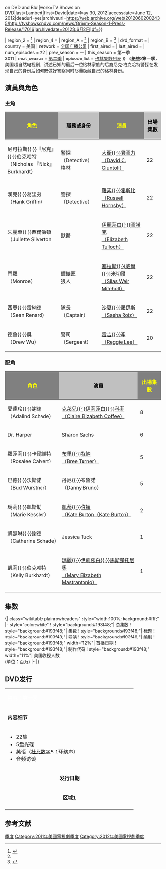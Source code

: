 {{Link style|time=2020-06-16T13:48:43+00:00}}
{{Request translation}}
{{Infobox tvseason
| season_name      = 格林 第一季
| original_name  = {{lang|en|''Grimm'' (Season 1)}}
| bgcolour         = #193f48
| fgcolour         = white
| image            = [[File:GrimmSeason1DVD.jpg|250px]]
| caption          = 区域1发行的DVD封面
| show_name        = [[格林_(电视剧)|格林]]
| region_1         = {{Start date|2012|8|7}}<ref name="region1a">{{Cite web|url=http://tvshowsondvd.com/news/Grimm-Season-1-Press-Release/17016|title=Grimm - Press Release, with Bonus Features and Package Art, for {{'}}''Season 1''{{'}} on DVD and Blu!|work=TV Shows on DVD|last=Lambert|first=David|date=May 30, 2012|accessdate=June 12, 2012|deadurl=yes|archiveurl=https://web.archive.org/web/20120602002435/http://tvshowsondvd.com/news/Grimm-Season-1-Press-Release/17016|archivedate=2012年6月2日|df=}}</ref>
| region_2         = {{Start date|2012|10|22}}<ref>{{Cite web|url=http://www.amazon.co.uk/dp/B007P3Q9SC/|title=Grimm - Season 1 (DVD)|work=Amazon UK|accessdate=July 17, 2012}}</ref>
| region_4         = 
| region_A         = {{Start date|2012|8|7}}<ref name="region1a"/>
| region_B         = {{Start date|2012|10|22}}<ref>{{Cite web|url=http://www.amazon.co.uk/dp/B007P3Q9UA/|title=Grimm - Season 1 (Blu-ray)|work=Amazon UK|accessdate=July 17, 2012}}</ref>
| dvd_format       = 
| country          = 美国
| network          = [[全国广播公司|全国广播公司]]
| first_aired      = {{Start date|2011|10|28}}
| last_aired       = {{End date|2012|5|18}}
| num_episodes     = 22
| prev_season      = —
| this_season       = 第一季<br>2011
| next_season      = [[格林_(第二季)|第二季]]
| episode_list     = [[格林集数列表|格林集数列表]]
}}
《[[格林_(电视剧)|'''格林''']]》'''第一季'''，美国超自然电视剧，讲述已知的最后一位格林家族的后裔尼克·柏克哈特警探在发现自己的身份后如何既做好警察同时尽量隐藏自己的格林身份。

== 演員與角色 ==
{{main|{{link-en|格林角色列表|List of Grimm characters}}}}

=== 主角 ===
{|class="wikitable" style="text-align:center"
!scope="col" width="%"  style="background:Gray" rowspan=1|<font color=yellow>角色
!scope="col" width="%" style="background:Silver" rowspan=1|<font color=Black>職務或身份
!scope="col" width="%" style="background:Gray" rowspan=1|<font color=yellow>演員
!scope="col" width="%" style="background:Silver" rowspan=1|<font color=Black>出場集數
|-
|尼可拉斯{{·}}『尼克』{{·}}伯克哈特<br />（Nicholas 『Nick』 Burkhardt）||警探（Detective）<br />格林||[[大衛·君圖力|大衛{{·}}君圖力<br />（David C. Giuntoli）]]||22
|-
|漢克{{·}}葛里芬<br />（Hank Griffin）||警探<br />（Detective）||[[拉塞爾·霍斯比|羅素{{·}}霍斯比<br />（Russell Hornsby）]]||22
|-
|朱麗葉{{·}}西爾佛頓<br />（Juliette Silverton||獸醫||[[比茜·圖諾克|伊麗莎白{{·}}圖諾克<br />（Elizabeth Tulloch）]]||22
|-
|門羅<br />（Monroe）||鐘錶匠<br />狼人||[[塞拉斯·威爾·米切爾|塞拉斯{{·}}威爾{{·}}米切爾<br />（Silas Weir Mitchell）]]||22
|-
|西恩{{·}}雷納德<br />（Sean Renard）||隊長<br />（Captain）||[[:en:Sasha_Roiz|沙夏{{·}}羅伊斯<br />（Sasha Roiz）]]||22
|-
|德魯{{·}}吳<br />（Drew Wu）||警司<br />（Sergeant）||[[雷吉·李|雷吉{{·}}李（Reggie Lee）]]||20
|}

===配角===
{|class="wikitable" style="text-align:center"
!scope="col" width="%" style="background:Gray" rowspan=1|<font color=yellow>角色
!scope="col" width="%" style="background:Silver" rowspan=1|<font color=Black>演員
!scope="col" width="%" style="background:Gray" rowspan=1|<font color=yellow>出場集數
|-
|愛達玲{{·}}謝德<br />（Adalind Schade）||[[:en:Claire_Coffee|克萊兒{{·}}伊莉莎白{{·}}科菲<br />（Claire Elizabeth Coffee）]]||8
|-
|Dr. Harper||Sharon Sachs||6
|-
|羅莎莉{{·}}卡爾維特<br />（Rosalee Calvert）||[[:en:Bree_Turner|布里{{·}}特納<br />（Bree Turner）]]||5
|-
|巴德{{·}}沃斯諾<br />（Bud Wurstner）||丹尼{{·}}布魯諾<br />（Danny Bruno）||5
|-
|瑪莉{{·}}凱斯勒<br />（Marie Kessler）||[[:en:Kate_Burton|凱蒂{{·}}伯頓<br />（Kate Burton（Kate Burton）]]||2
|-
|凱瑟琳{{·}}謝德<br />（Catherine Schade）||Jessica Tuck||1
|-
|凱莉{{·}}伯克哈特<br />（Kelly Burkhardt）||[[:en:Mary_Elizabeth_Mastrantonio|瑪麗{{·}}伊莉莎白{{·}}馬斯楚托尼奧<br />（Mary Elizabeth Mastrantonio）]]||1
|}

== 集数 ==
{{See also|格林集数列表}}
<onlyinclude>{| class="wikitable plainrowheaders"  style="width:100%; background:#fff;"
|- style="color:white"
! style="background:#193f48;"| 总集数
! style="background:#193f48;"| 集数
! style="background:#193f48;"| 标题
! style="background:#193f48;"| 导演
! style="background:#193f48;"| 编剧
! style="background:#193f48;" width="12%"| 首播日期
! style="background:#193f48;"| 制作代码
! style="background:#193f48;" width="11%"| 美国收视人数<br />(单位：百万)
|-
{{Episode list/sublist|格林集数列表
 |EpisodeNumber = 1
 |EpisodeNumber2 = 1
 |Title = Pilot
 |DirectedBy = Marc Buckland
 |WrittenBy = David Greenwalt、Jim Kouf、Stephen Carpenter
 |OriginalAirDate = {{Start date|2011|10|28}}
 |ProdCode = 101
 |Aux4 = 6.56<ref>{{cite web|url=http://tvbythenumbers.zap2it.com/2011/10/31/friday-final-tv-ratings-no-adjustments-for-chuck-grimm-nikita-or-any-original-world-series/109080/|title=Friday Final TV Ratings: No Adjustments for 'Chuck,' 'Grimm,' Nikita or Any Original + World Series|work=TV by the Numbers|last=Seidman|first=Robert|date=October 31, 2011|accessdate=November 1, 2011|archive-date=2012-08-30|archive-url=https://www.webcitation.org/6AJRUkWYJ?url=http://tvbythenumbers.zap2it.com/2011/10/31/friday-final-tv-ratings-no-adjustments-for-chuck-grimm-nikita-or-any-original-world-series/109080/|dead-url=yes}}</ref>
 |ShortSummary = 
----
'''片头语录：'''“[[小红帽|大灰狼暗喜  这小姑娘细皮嫩肉的  一定很美味...]]”——[[格林兄弟|格林兄弟]]  1812年
 |LineColor = 193f48
}}
{{Episode list/sublist|格林集数列表
 |EpisodeNumber = 2
 |EpisodeNumber2 = 2
 |Title = Bears Will Be Bears
 |DirectedBy = Norberto Barba
 |WrittenBy = David Greenwalt、Jim Kouf
 |OriginalAirDate = {{Start date|2011|11|4}}
 |ProdCode = 102
 |Aux4 = 6.01<ref>{{cite web|url=http://tvbythenumbers.zap2it.com/2011/11/07/friday-final-tv-ratings-chuck-supernatural-adjusted-up/109822/|title=Friday Final TV Ratings: 'Chuck,' 'Supernatural' Adjusted Up|work=TV by the Numbers|last=Seidman|first=Robert|date=November 7, 2011|accessdate=November 8, 2011|archive-date=2012-04-06|archive-url=https://www.webcitation.org/66ijxeJvf?url=http://tvbythenumbers.zap2it.com/2011/11/07/friday-final-tv-ratings-chuck-supernatural-adjusted-up/109822/|dead-url=yes}}</ref>
 |ShortSummary = 
----
'''片头语录：'''“她朝窗里看了看  又透过锁孔瞧了瞧见屋里没人  便打开了门闩”——《金发姑娘和三只熊》
 |LineColor = 193f48
}}
{{Episode list/sublist|格林集数列表
 |EpisodeNumber = 3
 |EpisodeNumber2 = 3
 |Title = Beeware
 |DirectedBy = Darnell Martin
 |WrittenBy = Cameron Litvack、Thania St. John
 |OriginalAirDate = {{Start date|2011|11|11}}
 |ProdCode = 103
 |Aux4 = 5.18<ref>{{cite web|url=http://tvbythenumbers.zap2it.com/2011/11/14/friday-final-tv-ratings-grimm-adjusted-up-extreme-makeover-home-edition-adjusted-down/110488/|title=Friday Final TV Ratings: 'Grimm' Adjusted Up; 'Extreme Makeover: Home Edition' Adjusted Down|work=TV by the Numbers|last=Gorman|first=Bill|date=November 14, 2011|accessdate=November 15, 2011|archive-date=2012-08-30|archive-url=https://www.webcitation.org/6AJRWFY3P?url=http://tvbythenumbers.zap2it.com/2011/11/14/friday-final-tv-ratings-grimm-adjusted-up-extreme-makeover-home-edition-adjusted-down/110488/|dead-url=yes}}</ref>
 |ShortSummary = 
----
'''片头语录：'''“伊之叮咬  温婉轻柔  无痛无痒  置汝死地”——卡罗尔·李·菲利普斯  电影《蜂后》
 |LineColor = 193f48
}}
{{Episode list/sublist|格林集数列表
 |EpisodeNumber = 4
 |EpisodeNumber2 = 4
 |Title = Lonelyhearts
 |DirectedBy = Michael Waxman
 |WrittenBy = Alan Di Fiore|Alan DiFiore、Dan E. Fesman
 |OriginalAirDate = {{Start date|2011|11|18}}
 |ProdCode = 105
 |Aux4 = 5.44<ref>{{cite web|url=http://tvbythenumbers.zap2it.com/2011/11/21/friday-final-tv-ratings-csiny-dateline-nbc-adjusted-up/111366/|title=Friday Final TV Ratings: 'CSI:NY,' 'Dateline: NBC' Adjusted Up|work=TV by the Numbers|last=Gorman|first=Bill|date=November 21, 2011|accessdate=November 21, 2011|archive-date=2012-04-06|archive-url=https://www.webcitation.org/66ijzBIec?url=http://tvbythenumbers.zap2it.com/2011/11/21/friday-final-tv-ratings-csiny-dateline-nbc-adjusted-up/111366/|dead-url=yes}}</ref>
 |ShortSummary = 
----
'''片头语录：'''“[[藍鬍子|她停下脚步思索了一会儿... 但最终还是无法抵制那巨大的诱惑]]”——《蓝胡子》
 |LineColor = 193f48
}}
{{Episode list/sublist|格林集数列表
 |EpisodeNumber = 5
 |EpisodeNumber2 = 5
 |Title = Danse Macabre<br />骷髗之舞
 |DirectedBy = David Solomon
 |WrittenBy = David Greenwalt、Jim Kouf
 |OriginalAirDate = {{Start date|2011|12|8}}
 |ProdCode = 106
 |Aux4 = 4.09<ref>{{cite web|url=http://tvbythenumbers.zap2it.com/2011/12/09/thursday-final-ratings-no-adjustment-for-community-bones-or-any-thursday-original-2/113274/|title=Thursday Final Ratings: 'Parks、Rec' Adjusted Up; 'Big Bang,' 'Rules,' 'Person Of Interest,' 'Mentalist,' 'X Factor,' 'Bones' Adjusted Down|work=TV by the Numbers|last=Gorman|first=Bill|date=December 8, 2011|accessdate=December 9, 2011|archive-date=2016-03-11|archive-url=https://web.archive.org/web/20160311061723/http://tvbythenumbers.zap2it.com/2011/12/09/thursday-final-ratings-no-adjustment-for-community-bones-or-any-thursday-original-2/113274/|dead-url=yes}}</ref>
 |ShortSummary = 
----
'''片头语录：'''“[[花衣魔笛手|大大小小的老鼠  从门窗和水沟跳出来  紧追着那位吹笛手]]”——《汉姆林的吹笛手》
 |LineColor = 193f48
}}
{{Episode list/sublist|格林集数列表
 |EpisodeNumber = 6
 |EpisodeNumber2 = 6
 |Title = The Three Bad Wolves<br />三隻大野狼
 |DirectedBy = Clark Mathis
 |WrittenBy = Naren Shankar、Sarah Goldfinger
 |OriginalAirDate = {{Start date|2011|12|9}} 
 |ProdCode = 104
 |Aux4 = 5.43<ref>{{cite web|url=http://tvbythenumbers.zap2it.com/2011/12/12/friday-final-tv-ratings-grimm-chuck-hold-dateline-adjusted-up/113474/|title=Friday Final TV Ratings: 'Grimm,' 'Chuck' Hold; 'Dateline' Adjusted Up|work=TV by the Numbers|last=Gorman|first=Bill|date=December 12, 2011|accessdate=December 13, 2011|archive-date=2012-09-02|archive-url=https://www.webcitation.org/6AMyESYJY?url=http://tvbythenumbers.zap2it.com/2011/12/12/friday-final-tv-ratings-grimm-chuck-hold-dateline-adjusted-up/113474/|dead-url=yes}}</ref>
 |ShortSummary = 
----
'''片头语录：'''“[[三隻小豬|‘小猪  小猪  让我进去’大灰狼对小猪说，‘你休想’小猪回答道。]]”——《三只小猪》
 |LineColor = 193f48
}}
{{Episode list/sublist|格林集数列表
 |EpisodeNumber = 7
 |EpisodeNumber2 = 7
 |Title = Let Your Hair Down<br />長髮公主
 |DirectedBy = Holly Dale
 |WrittenBy = Sarah Goldfinger、Naren Shankar
 |OriginalAirDate = {{Start date|2011|12|16}}
 |ProdCode = 107
 |Aux4 = 5.16<ref>{{cite web|url=http://tvbythenumbers.zap2it.com/2011/12/19/friday-final-tv-ratings-charlie-brown-adjusted-up-ice-age-adjusted-down-no-adjustments-for-grimm-or-chuck/114120/|title=Friday Final TV Ratings: 'Charlie Brown' Adjusted Up; 'Ice Age' Adjusted Down, No Adjustments For 'Grimm' Or 'Chuck'|work=TV by the Numbers|last=Gorman|first=Bill|date=December 19, 2011|accessdate=December 19, 2011|archive-date=2012-09-02|archive-url=https://www.webcitation.org/6AMyF8yru?url=http://tvbythenumbers.zap2it.com/2011/12/19/friday-final-tv-ratings-charlie-brown-adjusted-up-ice-age-adjusted-down-no-adjustments-for-grimm-or-chuck/114120/|dead-url=yes}}</ref>
 |ShortSummary = 
----
'''片头语录：'''“[[長髮姑娘|狠心的巫婆将那个可怜的姑娘丢到荒郊野外  任其自生自灭]]”——《长髮姑娘》
 |LineColor = 193f48
}}
{{Episode list/sublist|格林集数列表
 |EpisodeNumber = 8
 |EpisodeNumber2 = 8
 |Title = Game Ogre<br />大巨人
 |DirectedBy = Terrence O'Hara
 |WrittenBy = Cameron Litvack、Thania St. John
 |OriginalAirDate = {{Start date|2012|1|13}}
 |ProdCode = 108
 |Aux4 = 4.65<ref>{{cite web|url=http://tvbythenumbers.zap2it.com/2012/01/17/friday-final-tv-ratings-supernatural-adjusted-up/116577/|title=Friday Final TV Ratings: 'Supernatural' Adjusted Up|work=TV by the Numbers|last=Gorman|first=Bill|date=January 17, 2012|accessdate=January 18, 2012|archive-date=2012-04-06|archive-url=https://www.webcitation.org/66ijzyG0u?url=http://tvbythenumbers.zap2it.com/2012/01/17/friday-final-tv-ratings-supernatural-adjusted-up/116577/|dead-url=yes}}</ref>
 |ShortSummary = 
----
'''片头语录：'''“[[傑克與豌豆|我嗅到了英国人鲜血的气息]]”——《杰克与豌豆》
 |LineColor = 193f48
}}
{{Episode list/sublist|格林集数列表
 |EpisodeNumber = 9
 |EpisodeNumber2 = 9
 |Title = Of Mouse and Man<br />童話的老鼠
 |DirectedBy = Omar Madha
 |WrittenBy = Alan DiFiore、Dan E. Fesman
 |OriginalAirDate = {{Start date|2012|1|20}}
 |ProdCode = 109
 |Aux4 = 5.92<ref>{{cite web|url=http://tvbythenumbers.zap2it.com/2012/01/23/friday-final-tv-ratings-kitchen-nightmares-supernatural-repeat-adjusted-up/117317//|title=Friday Final TV Ratings: 'Kitchen Nightmares,' 'Supernatural' Repeat Adjusted Up|work=TV by the Numbers|last=Gorman|first=Bill|date=January 23, 2012|accessdate=January 24, 2012|archive-date=2012-01-25|archive-url=https://web.archive.org/web/20120125225636/http://tvbythenumbers.zap2it.com/2012/01/23/friday-final-tv-ratings-kitchen-nightmares-supernatural-repeat-adjusted-up/117317/|dead-url=yes}}</ref>
 |ShortSummary = 
----
'''片头语录：'''“[[人鼠之間|受情势所迫  我无法像一只感激受惊的老鼠般吱吱乱叫  而是要咆哮]]”——[[约翰·斯坦贝克|约翰·斯坦贝克]]  诺贝尔获奖感言
 |LineColor = 193f48
}}
{{Episode list/sublist|格林集数列表
 |EpisodeNumber = 10
 |EpisodeNumber2 = 10
 |Title = Organ Grinder<br />器官摘取
 |DirectedBy = Clark Mathis
 |WrittenBy = Akela Cooper、Spiro Skentzos
 |OriginalAirDate = {{Start date|2012|2|3}}
 |ProdCode = 110
 |Aux4 = 4.79<ref>{{cite web|url=http://tvbythenumbers.zap2it.com/2012/02/06/friday-final-tv-ratings-fringe-supernatural-a-gifted-man-who-do-you-think-you-are-adjusted-up/118782/|title=Friday Final TV Ratings: 'Fringe,' 'Supernatural,' 'A Gifted Man,' 'Who Do You Think You Are?' Adjusted Up|work=TV by the Numbers|last=Seidman|first=Robert|date=February 6, 2012|accessdate=February 6, 2012|archive-date=2014-11-20|archive-url=https://web.archive.org/web/20141120053616/http://tvbythenumbers.zap2it.com/2012/02/06/friday-final-tv-ratings-fringe-supernatural-a-gifted-man-who-do-you-think-you-are-adjusted-up/118782/|dead-url=yes}}</ref>
 |ShortSummary = 
----
'''片头语录：'''“[[糖果屋|我们只要循着面包屑  便能找到回家的路]]”——《糖果屋》
 |LineColor = 193f48
}}
{{Episode list/sublist|格林集数列表
 |EpisodeNumber = 11
 |EpisodeNumber2 = 11
 |Title = Tarantella<br />蜘蛛女
 |DirectedBy = Peter Werner
 |WrittenBy = Alan DiFiore、Dan E. Fesman
 |OriginalAirDate = {{Start date|2012|2|10}}
 |ProdCode = 111
 |Aux4 = 5.30<ref>{{cite web|url=http://tvbythenumbers.zap2it.com/2012/02/13/friday-final-tv-ratings-supernatural-a-gifted-man-adjusted-up/119549/|title=Friday Final TV Ratings: 'Supernatural,' 'A Gifted Man' Adjusted Up|work=TV by the Numbers|last=Gorman|first=Bill|date=February 13, 2012|accessdate=February 15, 2012|archive-date=2012-02-15|archive-url=https://web.archive.org/web/20120215060559/http://tvbythenumbers.zap2it.com/2012/02/13/friday-final-tv-ratings-supernatural-a-gifted-man-adjusted-up/119549/|dead-url=yes}}</ref> 
 |ShortSummary = 
----
'''片头语录：'''“[[絡新婦|顷刻间  女祭司变身为一只硕大无比的蜘蛛精  武士发现自己被紧缚网中]]”——日本童话《蜘蛛精》
 |LineColor = 193f48
}}
{{Episode list/sublist|格林集数列表
 |EpisodeNumber = 12
 |EpisodeNumber2 = 12
 |Title = Last Grimm Standing<br />最後的格林
 |DirectedBy = Michael W. Watkins|Michael Watkins
 |WrittenBy = Cameron Litvack、Thania St. John<br /> Naren Shankar、Sarah Goldfinger
 |OriginalAirDate = {{Start date|2012|2|24}}
 |ProdCode = 112
 |Aux4 = 4.79<ref>{{cite web |url=http://tvbythenumbers.zap2it.com/2012/02/27/friday-final-tv-ratings-no-adjustments-to-fringe-grimm-or-any-other-original-episodes/122115/ |title=Friday Final TV Ratings: No Adjustments To 'Fringe,' 'Grimm' Or Any Other Original Episodes |work=TV by the Numbers |last=Gorman |first=Bill |date=February 27, 2012 |accessdate=February 27, 2012 |archive-date=2012-02-29 |archive-url=https://web.archive.org/web/20120229043854/http://tvbythenumbers.zap2it.com/2012/02/27/friday-final-tv-ratings-no-adjustments-to-fringe-grimm-or-any-other-original-episodes/122115/ |dead-url=yes }}</ref>
 |ShortSummary = 
----
'''片头语录：'''“兽群被放进竞技场 其中有一只巨大的野兽神态凶猛 然后奴隶也被放进去”——《[[伊索寓言|伊索寓言]]》
 |LineColor = 193f48
}}
{{Episode list/sublist|格林集数列表
 |EpisodeNumber = 13
 |EpisodeNumber2 = 13
 |Title = Three Coins in a Fuchsbau<br />三枚硬幣
 |DirectedBy = Norberto Barba
 |WrittenBy = David Greenwalt、Jim Kouf
 |OriginalAirDate = {{Start date|2012|3|2}}
 |ProdCode = 113
 |Aux4 = 5.30<ref>{{cite web |url=http://tvbythenumbers.zap2it.com/2012/03/05/friday-final-tv-ratings-a-gifted-man-adjusted-up-grimm-shark-tank-others-adjusted-down/122985/ |title=Friday Final TV Ratings: 'A Gifted Man' Adjusted Up; Grimm,' 'Shark Tank.' Others Adjusted Down |work=TV by the Numbers |last=Seidman |first=Robert |date=March 5, 2012 |accessdate=March 5, 2012 |archive-date=2012-09-02 |archive-url=https://www.webcitation.org/6AMyFnZI6?url=http://tvbythenumbers.zap2it.com/2012/03/05/friday-final-tv-ratings-a-gifted-man-adjusted-up-grimm-shark-tank-others-adjusted-down/122985/ |dead-url=yes }}</ref>
 |ShortSummary = 
----
'''片头语录：'''“锁闩于我 如若无物  所欲之物 唾手可得”——《贼王》
 |LineColor = 003300
}}
{{Episode list/sublist|格林集数列表
 |EpisodeNumber = 14
 |EpisodeNumber2 = 14
 |Title = Plumed Serpent<br />羽蛇
 |DirectedBy = Steven DePaul
 |WrittenBy = Alan DiFiore、Dan E. Fesman
 |OriginalAirDate = {{Start date|2012|3|9}}
 |ProdCode = 114
 |Aux4 = 5.05<ref>{{cite web |url=http://tvbythenumbers.zap2it.com/2012/03/12/friday-final-tv-ratings-undercover-boss-shark-tanks-the-mentalist-and-blue-bloods-all-adjusted-down/124083/ |title=Friday Final TV Ratings: 'Undercover Boss', 'Shark Tank', The Mentalist' and 'Blue Bloods' all Adjusted Down |work=TV by the Numbers |last=Kondolojy |first=Amanda |date=March 12, 2012 |accessdate=March 12, 2012 |archive-date=2012-09-02 |archive-url=https://www.webcitation.org/6AMyGPUMQ?url=http://tvbythenumbers.zap2it.com/2012/03/12/friday-final-tv-ratings-undercover-boss-shark-tanks-the-mentalist-and-blue-bloods-all-adjusted-down/124083/ |dead-url=yes }}</ref>
 |ShortSummary = 
----
'''片头语录：'''“‘已有许多勇士葬身于此  你也会马上没命’七头龙说着便从七张嘴里往外喷火”——《两兄弟》
 |LineColor = 193f48
}}
{{Episode list/sublist|格林集数列表
 |EpisodeNumber = 15
 |EpisodeNumber2 = 15
 |Title = Island of DreamsIsland<br />夢幻島
 |DirectedBy = Rob Bailey
 |WrittenBy = Jim Kouf、David Greenwalt
 |OriginalAirDate = {{Start date|2012|3|30}}
 |ProdCode = 115
 |Aux4 = 4.15<ref>{{cite web|url=http://tvbythenumbers.zap2it.com/2012/04/02/friday-final-tv-ratings-no-adjustments-for-fringe-grimm-nikita-or-supernatural/126977/|title=Friday Final TV Ratings: No Adjustments for 'Fringe,' 'Grimm,' 'Nikita' or 'Supernatural'|work=TV by the Numbers|last=Bibel|first=Sara|date=April 2, 2012|accessdate=April 3, 2012|archive-date=2012-09-02|archive-url=https://www.webcitation.org/6AMyH2QLY?url=http://tvbythenumbers.zap2it.com/2012/04/02/friday-final-tv-ratings-no-adjustments-for-fringe-grimm-nikita-or-supernatural/126977/|dead-url=yes}}</ref>
 |ShortSummary = 
----
'''片头语录：'''“他很快便爱上了巫婆的女儿  无法自拔  为她而活  任其摆布”——《魔法莴苣》 
 |LineColor = 193f48
}}
{{Episode list/sublist|格林集数列表
 |EpisodeNumber = 16
 |EpisodeNumber2 = 16
 |Title = The Thing with Feathers<br />夜鶯怪
 |DirectedBy = Darnell Martin
 |WrittenBy = Richard Hatem
 |OriginalAirDate = {{Start date|2012|4|6}}
 |ProdCode = 116
 |Aux4 = 4.45<ref>{{cite web |url=http://tvbythenumbers.zap2it.com/2012/04/09/friday-final-tv-ratings-csiny-adjusted-up-dateline-adjusted-down/128038/ |title=Friday Final TV Ratings: 'CSI:NY' Adjusted Up, 'Dateline' Adjusted Down |work=TV by the Numbers |last=Bibel |first=Sara |date=April 9, 2012 |accessdate=April 9, 2012 |archive-date=2016-03-04 |archive-url=https://web.archive.org/web/20160304061128/http://tvbythenumbers.zap2it.com/2012/04/09/friday-final-tv-ratings-csiny-adjusted-up-dateline-adjusted-down/128038/ |dead-url=yes }}</ref>
 |ShortSummary = 
----
'''片头语录：'''“[[夜鶯_(童話)|你这只可爱的小金鸟，唱吧！我曾把我的金拖鞋挂在你的脖颈上]]”——《夜莺》
 |LineColor = 193f48
}}
{{Episode list/sublist|格林集数列表
 |EpisodeNumber = 17
 |EpisodeNumber2 = 17
 |Title = Love Sick<br />愛情中毒
 |DirectedBy = David Solomon
 |WrittenBy = Catherine Butterfield
 |OriginalAirDate = {{Start date|2012|4|13}}
 |ProdCode = 117
 |Aux4 = 4.96<ref>{{cite web |url=http://tvbythenumbers.zap2it.com/2012/04/16/friday-final-tv-ratings-no-adjustments-for-fringe-nikita-grimm-or-the-finder/129286/ |title=Friday Final TV Ratings: No Adjustments for 'Fringe,' 'Grimm' or 'The Finder' |work=TV by the Numbers |last=Kondolojy |first=Amanda |date=April 16, 2012 |accessdate=April 16, 2012 |archive-date=2016-03-04 |archive-url=https://web.archive.org/web/20160304210434/http://tvbythenumbers.zap2it.com/2012/04/16/friday-final-tv-ratings-no-adjustments-for-fringe-nikita-grimm-or-the-finder/129286/ |dead-url=yes }}</ref>
 |ShortSummary = 
----
'''片头语录：'''“原谅我所对你做过的坏事吧，是我母亲驱使我的，那并非我的本意。”——《魔法莴苣》
 |LineColor = 193f48
}}
{{Episode list/sublist|格林集数列表
 |EpisodeNumber = 18
 |EpisodeNumber2 = 18
 |Title = Cat and Mouse<br />貓捉老鼠
 |DirectedBy = Felix Alcala
 |WrittenBy = Jose Molina
 |OriginalAirDate = {{Start date|2012|4|20}}
 |ProdCode = 118
 |Aux4 = 4.56<ref>{{cite web |url=http://tvbythenumbers.zap2it.com/2012/04/23/friday-final-tv-ratings-grimm-supernatural-adjusted-up-2020-adjusted-down/130315/ |title=Friday Final TV Ratings: 'Grimm', 'Supernatural' Adjusted Up; '20/20' Adjusted Down |work=TV by the Numbers |last=Kondolojy |first=Amanda |date=April 23, 2012 |accessdate=April 24, 2012 |archive-date=2016-03-03 |archive-url=https://web.archive.org/web/20160303233850/http://tvbythenumbers.zap2it.com/2012/04/23/friday-final-tv-ratings-grimm-supernatural-adjusted-up-2020-adjusted-down/130315/ |dead-url=yes }}</ref>
 |ShortSummary = 
----
'''片头语录：'''“国王说他可能出意外了，翌日增派两名猎人去找他。”——《铁约翰》
 |LineColor = 193f48
}}
{{Episode list/sublist|格林集数列表
 |EpisodeNumber = 19
 |EpisodeNumber2 = 19
 |Title = Leave It to Beavers<br />死神
 |DirectedBy = Holly Dale
 |WrittenBy = Nevin Densham
 |OriginalAirDate = {{Start date|2012|4|27}}
 |ProdCode = 119
 |Aux4 = 4.33<ref>Bibel, Sara (April 30, 2012). [http://tvbythenumbers.zap2it.com/2012/04/30/friday-final-tv-ratings-supernatural-csiny-blue-bloods-adjusted-up-fringe-adjusted-down/131348/ "Friday Final TV Ratings: ''Supernatural'', ''CSI: NY'', ''Blue Bloods'' Adjusted Up; ''Fringe'' Adjusted Down"] {{Wayback|url=http://tvbythenumbers.zap2it.com/2012/04/30/friday-final-tv-ratings-supernatural-csiny-blue-bloods-adjusted-up-fringe-adjusted-down/131348/ |date=20120613223747 }}. ''[[TV_by_the_Numbers|TV by the Numbers]]''. Retrieved April 30, 2012.</ref>
 |ShortSummary = 
----
'''片头语录：'''“‘慢着’那巨怪说着跳到他面前说‘这是我的收费桥，要想通过就得留下买路财单’。”——《三只公山羊》
 |LineColor = 193f48
}}
{{Episode list/sublist|格林集数列表
 |EpisodeNumber = 20
 |EpisodeNumber2 = 20
 |Title = Happily Ever Aftermath<br />無所謂幸福
 |DirectedBy = Terrence O'Hara
 |WrittenBy = David Greenwalt、Jim Kouf
 |OriginalAirDate = {{Start date|2012|5|4}}
 |ProdCode = 120
 |Aux4 = 4.73<ref>{{cite web|url=http://tvbythenumbers.zap2it.com/2012/05/07/friday-final-tv-ratings-shark-tank-undercover-boss-grimm-and-csiny-adjusted-up/132717/|title=Friday Final TV Ratings: 'Shark Tank', 'Undercover Boss', 'Grimm', and 'CSI:NY' Adjusted Up|last=Kondolojy|first=Amanda|date=May 7, 2012|work=TV by the Numbers|accessdate=May 7, 2012|archive-date=2016-06-10|archive-url=https://web.archive.org/web/20160610113756/http://tvbythenumbers.zap2it.com/2012/05/07/friday-final-tv-ratings-shark-tank-undercover-boss-grimm-and-csiny-adjusted-up/132717/|dead-url=yes}}</ref>
 |ShortSummary = 
----
'''片头语录：'''“[[灰姑娘|从此以后他們過着幸福快乐的生活]]”——《灰姑娘》
 |LineColor = 193f48
}}
{{Episode list/sublist|格林集数列表
 |EpisodeNumber = 21
 |EpisodeNumber2 = 21
 |Title = Big Feet<br />大腳
 |DirectedBy = Omar Madha
 |WrittenBy = Alan DiFiore、Dan E. Fesman<br /> Richard Hatem
 |OriginalAirDate = {{Start date|2012|5|11}}
 |ProdCode = 121
 |Aux4 =4.45<ref>{{cite web|url=http://tvbythenumbers.zap2it.com/2012/05/14/friday-final-tv-ratings-shark-tank-csiny-who-do-you-think-you-are-adjusted-up-primetime-what-would-you-do-adjusted-down/133940/|title=Friday Final TV Ratings: 'Shark Tank', 'CSI:NY', 'Who Do You Think You Are' Adjusted Up; 'Primetime: What Would You Do?' Adjusted Down|last=Bibel|first=Sara|date=May 14, 2012|work=TV by the Numbers|accessdate=May 14, 2012|archive-date=2016-03-04|archive-url=https://web.archive.org/web/20160304225223/http://tvbythenumbers.zap2it.com/2012/05/14/friday-final-tv-ratings-shark-tank-csiny-who-do-you-think-you-are-adjusted-up-primetime-what-would-you-do-adjusted-down/133940/|dead-url=yes}}</ref>
 |ShortSummary = 
----
'''片头语录：'''“他脱掉皮，扔进火里，然后他又恢复了人的模样。”——《刺猬汉斯》
 |LineColor = 193f48
}}
{{Episode list/sublist|格林集数列表
 |EpisodeNumber = 22
 |EpisodeNumber2 = 22
 |Title = Woman in Black<br />黑衣女
 |DirectedBy = Norberto Barba
 |WrittenBy = David Greenwalt、Jim Kouf
 |OriginalAirDate = {{Start date|2012|5|18}}
 |ProdCode = 122
 |Aux4 = 5.10<ref>{{cite web|url=http://tvbythenumbers.zap2it.com/2012/05/21/friday-final-tv-ratings-shark-tank-supernatural-finales-adjusted-up-what-would-you-do-adjusted-down/135180/|title=Friday Final TV Ratings: 'Shark Tank', 'Supernatural' Finales Adjusted Up; 'What Would You Do?' Adjusted Down|last=Kondolojy|first=Amanda|date=May 21, 2012|work=TV by the Numbers|accessdate=May 21, 2012|archive-date=2012-05-24|archive-url=https://web.archive.org/web/20120524043800/http://tvbythenumbers.zap2it.com/2012/05/21/friday-final-tv-ratings-shark-tank-supernatural-finales-adjusted-up-what-would-you-do-adjusted-down/135180/|dead-url=yes}}</ref>
 |ShortSummary = 
----
'''片头语录：'''“[[睡美人|公主不会死去，但会沉睡百年。]]”——《睡美人》
 |LineColor = 193f48
}}
|}</onlyinclude>

== DVD发行 ==

{| border="2" cellpadding="2" cellspacing="0" style="margin: 0 1em 0 0; background: #f9f9f9; border: 1px #aaa solid; border-collapse: collapse; font-size: 95%;"
|- style="background:#193f48;"
| colspan="6" | <span style="color:white;"> '''格林：第一季'''
|-  style="vertical-align:top; text-align:center;"
|  style="width:400px;" colspan="3"| '''内容细节'''
|  style="width:400px; " colspan="3"| '''特殊内容'''
|- valign="top"
| colspan="3"  style="text-align:left; width:400px;"|
* 22集
* 5盘光碟
* 英语（[[杜比数字|杜比数字]]5.1环绕声）
* 音频访谈 
| colspan="3"  style="text-align:left; width:400px;"|
*花絮
*轶事
*格林的世界：Get to know the characters and creatures that inhabit the world of "Grimm" and discover the inspiration behind the storylines.
*制作怪兽：Go behind the scenes with Andy Clement and Barney Burman as they take viewers through the special makeup effects design and application process. The talented team from Hive FX also shows fans how they give life to the monsters of "Grimm."
*格林指南: An interactive book that provides insight into the various creatures featured in the show.
*and MORE
*[[蓝光光盘|蓝光光盘]]版的独家内容特点
|-
| colspan="6" style="text-align:center;"| '''发行日期'''
|-
| colspan="3" style="text-align:center;"| '''[[DVD区域码|区域]]1'''
| colspan="3" style="text-align:center;"| '''[[DVD区域码|区域]]2'''
|- style="text-align:center;" 
| colspan="3"| {{Start date|2012|8|7}}
| colspan="3"| {{Start date|2012|10|22}}
|}

== 参考文献 ==
{{reflist|2}}

{{格林}}

{{DEFAULTSORT:Grimm (season 1)}}
[[Category:格林|季度]]
[[Category:2011年美國電視劇季度|Category:2011年美國電視劇季度]]
[[Category:2012年美國電視劇季度|Category:2012年美國電視劇季度]]